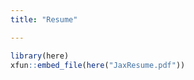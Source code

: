 ```yaml
---
title: "Resume"

---
```



```r
library(here)
xfun::embed_file(here("JaxResume.pdf"))
```